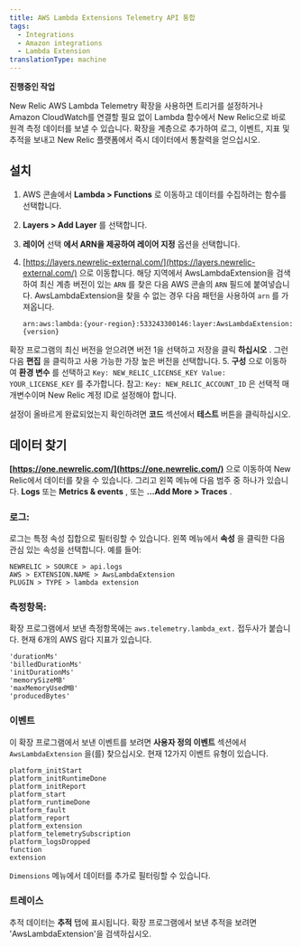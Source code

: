 ```yaml
---
title: AWS Lambda Extensions Telemetry API 통합
tags:
  - Integrations
  - Amazon integrations
  - Lambda Extension
translationType: machine
---
```


**진행중인 작업**

New Relic AWS Lambda Telemetry 확장을 사용하면 트리거를 설정하거나 Amazon CloudWatch를 연결할 필요 없이 Lambda 함수에서 New Relic으로 바로 원격 측정 데이터를 보낼 수 있습니다. 확장을 계층으로 추가하여 로그, 이벤트, 지표 및 추적을 보내고 New Relic 플랫폼에서 즉시 데이터에서 통찰력을 얻으십시오.

## 설치

1. AWS 콘솔에서 **Lambda > Functions** 로 이동하고 데이터를 수집하려는 함수를 선택합니다.

2. **Layers > Add Layer** 를 선택합니다.

3. **레이어** 선택 **에서 ARN을 제공하여 레이어 지정** 옵션을 선택합니다.

4. [https://layers.newrelic-external.com/](https://layers.newrelic-external.com/) 으로 이동합니다. 해당 지역에서 AwsLambdaExtension을 검색하여 최신 계층 버전이 있는 `ARN` 를 찾은 다음 AWS 콘솔의 `ARN` 필드에 붙여넣습니다. AwsLambdaExtension을 찾을 수 없는 경우 다음 패턴을 사용하여 `arn` 를 가져옵니다.

   `arn:aws:lambda:{your-region}:533243300146:layer:AwsLambdaExtension:{version}`

확장 프로그램의 최신 버전을 얻으려면 버전 1을 선택하고 저장을 클릭 **하십시오** . 그런 다음 **편집** 을 클릭하고 사용 가능한 가장 높은 버전을 선택합니다. 5. **구성** 으로 이동하여 **환경 변수** 를 선택하고 `Key: NEW_RELIC_LICENSE_KEY Value: YOUR_LICENSE_KEY` 를 추가합니다. 참고: `Key: NEW_RELIC_ACCOUNT_ID` 은 선택적 매개변수이며 New Relic 계정 ID로 설정해야 합니다.

설정이 올바르게 완료되었는지 확인하려면 **코드** 섹션에서 **테스트** 버튼을 클릭하십시오.

## 데이터 찾기

**[https://one.newrelic.com/](https://one.newrelic.com/)** 으로 이동하여 New Relic에서 데이터를 찾을 수 있습니다. 그리고 왼쪽 메뉴에 다음 범주 중 하나가 있습니다. **Logs** 또는 **Metrics & events** , 또는 **...Add More > Traces** .

### 로그:

로그는 특정 속성 집합으로 필터링할 수 있습니다. 왼쪽 메뉴에서 **속성** 을 클릭한 다음 관심 있는 속성을 선택합니다. 예를 들어:

```
NEWRELIC > SOURCE > api.logs
AWS > EXTENSION.NAME > AwsLambdaExtension
PLUGIN > TYPE > lambda extension
```

### 측정항목:

확장 프로그램에서 보낸 측정항목에는 `aws.telemetry.lambda_ext.` 접두사가 붙습니다. 현재 6개의 AWS 람다 지표가 있습니다.

```
'durationMs'
'billedDurationMs'
'initDurationMs'
'memorySizeMB'
'maxMemoryUsedMB'
'producedBytes'
```

### 이벤트

이 확장 프로그램에서 보낸 이벤트를 보려면 **사용자 정의 이벤트** 섹션에서 `AwsLambdaExtension` 을(를) 찾으십시오. 현재 12가지 이벤트 유형이 있습니다.

```
platform_initStart
platform_initRuntimeDone
platform_initReport
platform_start
platform_runtimeDone
platform_fault
platform_report
platform_extension
platform_telemetrySubscription
platform_logsDropped
function
extension
```

`Dimensions` 메뉴에서 데이터를 추가로 필터링할 수 있습니다.

### 트레이스

추적 데이터는 **추적** 탭에 표시됩니다. 확장 프로그램에서 보낸 추적을 보려면 'AwsLambdaExtension'을 검색하십시오.